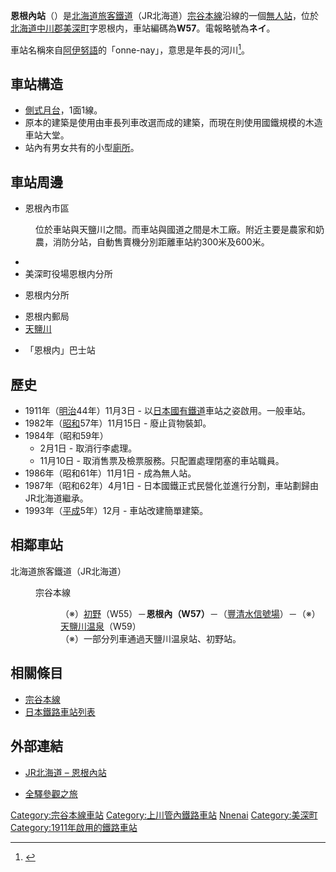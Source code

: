 {{noteTA
|T=zh-tw:恩根內車站; zh-cn:恩根内站; zh-hk:恩根内站;
|1=zh-tw:恩根內車站; zh-cn:恩根内站; zh-hk:恩根内站;
|2=zh-tw:紋穗內車站;zh-hk:紋穗內站;zh-cn:纹穗内站;
|3=zh-tw:豐清水車站;zh-hk:豐清水站;zh-cn:丰清水站;
}}
{{日本車站資訊
|公司色 =  #2cb431
|文字色 = 
|圖片=JR Soya-Main-Line Onnenai Station building.jpg
|圖片說明= 站房（2017年10月）
|站名 = 恩根內站
|日文原名 = 恩根内
|平假名 = おんねない
|羅馬拼音 = Onnenai
|前一站 = W55 [[初野站|初野]]
|前一站距離 = 10.2
|後一站距離 = 9.4
|後一站 = [[天鹽川溫泉站|天塩川温泉]] W59
|電報略號 = ネイ
|車站編號 = {{車站編號c|brown|W57}}
|停站路線數 =
|所屬公司 = [[File:JR_logo_(hokkaido).svg|23px]][[北海道旅客鐵道|北海道旅客鐵道]]（JR北海道）
|所屬路線 = {{Color|#954a35|■}}[[宗谷本線|宗谷本線]]
|距離 = 112.1
|起點站 = [[旭川站|旭川]]
|所在地 = [[北海道|北海道]][[中川郡_(上川綜合振興局)|中川郡]][[美深町|美深町]]字恩根内
|車站構造 = [[地面車站|地面車站]]
|月台配置 = 1面1線
|啟用年月日 = 1911年（明治44年）11月3日
|廢站年月日 = 
|上下車人次 = 6
|統計年度 = 2014年
|備註 = [[無人站|無人站]]
}}

'''恩根內站'''（{{jpn|j=恩根内駅|hg=おんねないえき|rm=Onnenai eki|f=y}}）是[[北海道旅客鐵道|北海道旅客鐵道]]（JR北海道）[[宗谷本線|宗谷本線]]沿線的一個[[無人站|無人站]]，位於[[北海道|北海道]][[中川郡_(上川綜合振興局)|中川郡]][[美深町|美深町]]字恩根内，車站編碼為'''W57'''。電報略號為'''ネイ'''。

車站名稱來自[[阿伊努語|阿伊努語]]的「onne-nay」，意思是年長的河川<ref>{{Cite web|url=http://www.pref.hokkaido.lg.jp/ks/ass/grp/3140P.pdf|title=アイヌ語地名リスト|accessdate=2017-08-16|author=北海道庁|date=|publisher=北海道庁|archive-date=2018-05-04|archive-url=https://web.archive.org/web/20180504113355/http://www.pref.hokkaido.lg.jp/ks/ass/grp/3140P.pdf|dead-url=no}}</ref>。

==車站構造==
*[[側式月台|側式月台]]，1面1線。
*原本的建築是使用由車長列車改選而成的建築，而現在則使用國鐵規模的木造車站大堂。
*站內有男女共有的小型[[廁所|廁所]]。

==車站周邊==
*恩根內市區
:位於車站與天鹽川之間。而車站與國道之間是木工廠。附近主要是農家和奶農，消防分站，自動售賣機分別距離車站約300米及600米。
*{{Link-ja|國道40號|国道40号}}
*美深町役場恩根内分所
*{{Link-ja|美深警署|美深警察署}}恩根内分所
*恩根内郵局
*[[天鹽川|天鹽川]]
*{{Link-ja|名士巴士|名士バス}}「恩根内」巴士站

==歷史==
*1911年（[[明治|明治]]44年）11月3日 - 以[[日本國有鐵道|日本國有鐵道]]車站之姿啟用。一般車站。
*1982年（[[昭和|昭和]]57年）11月15日 - 廢止貨物裝卸。
*1984年（昭和59年）
** 2月1日 - 取消行李處理。
** 11月10日 - 取消售票及檢票服務。只配置處理閉塞的車站職員。
*1986年（昭和61年）11月1日 - 成為無人站。
*1987年（昭和62年）4月1日 - 日本國鐵正式民營化並進行分割，車站劃歸由JR北海道繼承。
*1993年（[[平成|平成]]5年）12月 - 車站改建簡單建築。

== 相鄰車站 ==
; 北海道旅客鐵道（JR北海道）
: {{Color|#954a35|■}}宗谷本線
::（※）[[初野站|初野]]（W55）－'''恩根內（W57）'''－（[[豐清水信號場|豐清水信號場]]）－（※）[[天鹽川溫泉站|天鹽川温泉]]（W59） 
::（※）一部分列車通過天鹽川温泉站、初野站。

==相關條目==
*[[宗谷本線|宗谷本線]]
*[[日本鐵路車站列表|日本鐵路車站列表]]

== 外部連結 ==
* {{ja}}[http://www.jrhokkaido.co.jp/network/station/station.html#4488 JR北海道 – 恩根內站] {{Wayback|url=http://www.jrhokkaido.co.jp/network/station/station.html#4488 |date=20190202042725 }}
* {{ja}}[http://www.tsuchibuta.com/jr-hokkaido/souyaline/31onnenai/31onnenai.htm 全驛參觀之旅] {{Wayback|url=http://www.tsuchibuta.com/jr-hokkaido/souyaline/31onnenai/31onnenai.htm |date=20190720134022 }}

{{宗谷本線}}

{{DEFAULTSORT:Onnenai}}
[[Category:宗谷本線車站|Category:宗谷本線車站]]
[[Category:上川管內鐵路車站|Category:上川管內鐵路車站]]
[[Category:日本鐵路車站_O|Nnenai]]
[[Category:美深町|Category:美深町]]
[[Category:1911年啟用的鐵路車站|Category:1911年啟用的鐵路車站]]